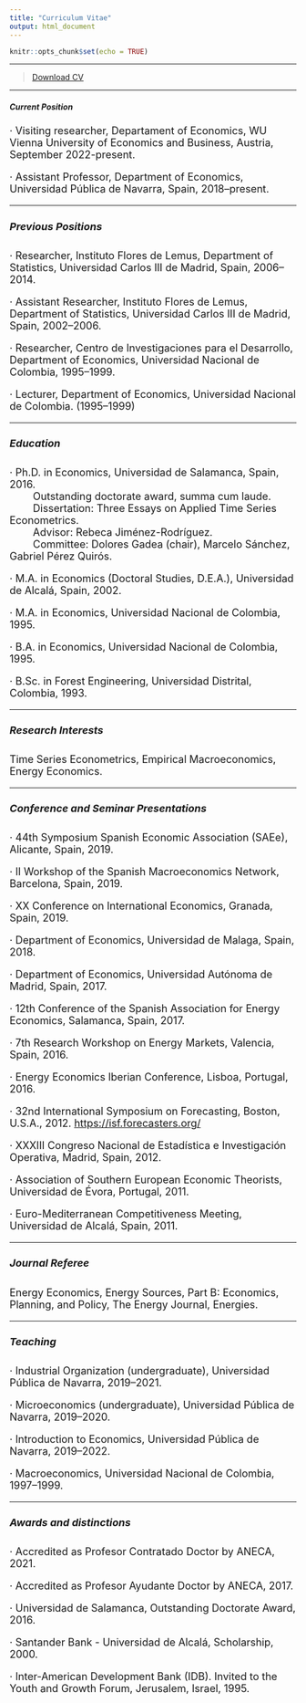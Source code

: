 ```yaml
---
title: "Curriculum Vitae"
output: html_document
---
```


```r
knitr::opts_chunk$set(echo = TRUE)
```

****


> [Download CV](CVE.pdf)\


****

##### Current Position

<font size="4">
· Visiting researcher, Departament of Economics, WU Vienna University of Economics and Business, Austria, September 2022-present.

· Assistant Professor, Department of Economics, Universidad Pública de Navarra, Spain, 2018--present.\

****

##### Previous Positions

· Researcher, Instituto Flores de Lemus, Department of Statistics, Universidad Carlos III de Madrid, Spain, 2006--2014.\

· Assistant Researcher, Instituto Flores de Lemus, Department of Statistics, Universidad Carlos III de Madrid, Spain, 2002--2006.\

· Researcher, Centro de Investigaciones para el Desarrollo, Department of Economics, Universidad Nacional de Colombia, 1995--1999.\

· Lecturer, Department of Economics, Universidad Nacional de Colombia. (1995--1999)

****

##### Education

· Ph.D. in Economics, Universidad de Salamanca, Spain, 2016.\
&emsp;&emsp; Outstanding doctorate award, summa cum laude.\
&emsp;&emsp; Dissertation: Three Essays on Applied Time Series Econometrics.\
&emsp;&emsp; Advisor: Rebeca Jiménez-Rodríguez.\
&emsp;&emsp; Committee: Dolores Gadea (chair), Marcelo Sánchez, Gabriel Pérez Quirós.

· M.A. in Economics (Doctoral Studies, D.E.A.), Universidad de Alcalá, Spain, 2002.

· M.A. in Economics, Universidad Nacional de Colombia, 1995.

· B.A. in Economics, Universidad Nacional de Colombia, 1995.

· B.Sc. in Forest Engineering, Universidad Distrital, Colombia, 1993.

****

##### Research Interests

Time Series Econometrics, Empirical Macroeconomics, Energy Economics.

****

##### Conference and Seminar Presentations
· 44th Symposium Spanish Economic Association (SAEe), Alicante, Spain, 2019.

· II Workshop of the Spanish Macroeconomics Network, Barcelona, Spain, 2019.

· XX Conference on International Economics, Granada, Spain, 2019.

· Department of Economics, Universidad de Malaga, Spain, 2018.

· Department of Economics, Universidad Autónoma de Madrid, Spain, 2017.

· 12th Conference of the Spanish Association for Energy Economics, Salamanca, Spain, 2017.

· 7th Research Workshop on Energy Markets, Valencia, Spain, 2016.

· Energy Economics Iberian Conference, Lisboa, Portugal, 2016.

· 32nd International Symposium on Forecasting, Boston, U.S.A., 2012. [https://isf.forecasters.org/](https://isf.forecasters.org/overview/about/locations/)

· XXXIII Congreso Nacional de Estadística e Investigación Operativa, Madrid, Spain, 2012.

· Association of Southern European Economic Theorists, Universidad de Évora, Portugal, 2011.

· Euro-Mediterranean Competitiveness Meeting, Universidad de Alcalá, Spain, 2011.

****

##### Journal Referee

Energy Economics, Energy Sources, Part B: Economics, Planning, and Policy, The Energy Journal, Energies.

****

##### Teaching

· Industrial Organization (undergraduate), Universidad Pública de Navarra, 2019--2021.

· Microeconomics (undergraduate), Universidad Pública de Navarra, 2019--2020.

· Introduction to Economics, Universidad Pública de Navarra, 2019--2022.

· Macroeconomics, Universidad Nacional de Colombia, 1997--1999.


****

##### Awards and distinctions

· Accredited as Profesor Contratado Doctor by ANECA, 2021.

· Accredited as Profesor Ayudante Doctor by ANECA, 2017.

· Universidad de Salamanca, Outstanding Doctorate Award, 2016.

· Santander Bank - Universidad de Alcalá, Scholarship, 2000.

· Inter-American Development Bank (IDB). Invited to the Youth and Growth Forum, Jerusalem, Israel, 1995.

<br>
